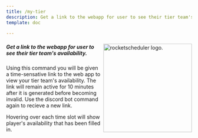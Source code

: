 ```yaml
---
title: /my-tier
description: Get a link to the webapp for user to see their tier team's availability.
template: doc
  
---
```



<Image src={headerImage} alt="rocketscheduler logo." width="240px" align="right"/>
<Badge text="Discord Bot Command" variant="tip" />
<Badge text="Players" variant="note" />

##### Get a link to the webapp for user to see their tier team's availability. #####

Using this command you will be given a time-sensative link to the web app to view your tier team's availability. 
The link will remain active for 10 minutes after it is generated before becoming invalid. 
Use the discord bot command again to recieve a new link. 

Hovering over each time slot will show player's availability that has been filled in. 



<LinkCard title="Report a Bug" href="https://discord.com/channels/1274919286585954325/1274921311730270299" 
description="If a link does not resolve to the domain: rocketscheduler.app, please do not use that link and report a bug immediately." />